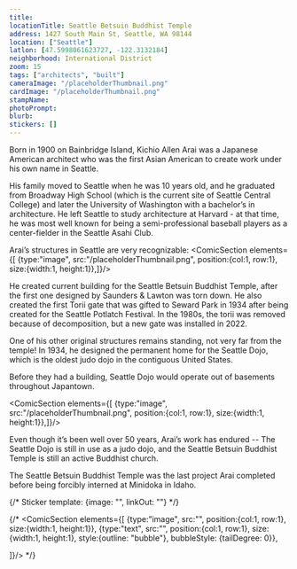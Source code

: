 ```yaml
---
title:
locationTitle: Seattle Betsuin Buddhist Temple
address: 1427 South Main St, Seattle, WA 98144
location: ["Seattle"] 
latlon: [47.5998061623727, -122.3132184]
neighborhood: International District
zoom: 15
tags: ["architects", "built"]
cameraImage: "/placeholderThumbnail.png"
cardImage: "/placeholderThumbnail.png"
stampName:
photoPrompt:
blurb:
stickers: []
---
```


Born in 1900 on Bainbridge Island, Kichio Allen Arai was a Japanese American architect who was the first Asian American to create work under his own name in Seattle.

His family moved to Seattle when he was 10 years old, and he graduated from Broadway High School (which is the current site of Seattle Central College) and later the University of Washington with a bachelor’s in architecture. He left Seattle to study architecture at Harvard - at that time, he was most well known for being a semi-professional baseball players as a center-fielder in the Seattle Asahi Club.

<LOCItem image="/loc/seattle/arai/nippon.png" linkOut="https://www.loc.gov/resource/sn87093407/1925-06-20/ed-1/?sp=5&q=nippon+baseball&r=0.214,0.75,0.321,0.22,0" caption="Newspaper clipping from the Seattle star showing the team standings of local baseball teams in June of 1925. First generation Japanese Americans (Issei), either coming to the United States with a love of baseball or finding one upon arrival, created baseball clubs up and down the west coast. Seattle’s first team was the Nippon Athletic Club formed in 1904, but it was soon followed by the Mikado Club in 1906." alt=""/>
<LOCItem image="/loc/seattle/arai/nisei.png" linkOut="https://www.loc.gov/resource/sn86071999/1949-05-11/ed-1/?sp=3&q=broadway+playfield&r=0.26,0.3,0.511,0.35,0" caption="By the 1920s and beyond, second generation Japanese Americans (Nisei) had started to form teams. Serving as a space for young Japanese Americans to build social bonds and explore their newly combined cultural identities, numerous baseball teams were founded, including the Asahi Club and Cherry baseball team." alt=""/>

Arai’s structures in Seattle are very recognizable:
<ComicSection elements={[
    {type:"image", src:"/placeholderThumbnail.png", position:{col:1, row:1}, size:{width:1, height:1}},]}/>

He created current building for the Seattle Betsuin Buddhist Temple, after the first one designed by Saunders & Lawton was torn down.
He also created the first Torii gate that was gifted to Seward Park in 1934 after being created for the Seattle Potlatch Festival. In the 1980s, the torii was removed because of decomposition, but a new gate was installed in 2022.

One of his other original structures remains standing, not very far from the temple! In 1934, he designed the permanent home for the Seattle Dojo, which is the oldest judo dojo in the contiguous United States.

Before they had a building, Seattle Dojo would operate out of basements throughout Japantown. 


<ComicSection elements={[
    {type:"image", src:"/placeholderThumbnail.png", position:{col:1, row:1}, size:{width:1, height:1}},]}/>

Even though it’s been well over 50 years, Arai’s work has endured -- The Seattle Dojo is still in use as a judo dojo, and the Seattle Betsuin Buddhist Temple is still an active Buddhist church.


<LOCItem allowSave={false} image="/loc/seattle/arai/plans.jpg" linkOut="https://ddr.densho.org/ddr-densho-430-155/" caption="Sketch of Seattle Betsuin Buddhist Temple street & floor plan. Courtesy of Arai and Kawaguchi Family Collection, Densho" alt=""/>
<LOCItem allowSave={false} image="/loc/seattle/arai/stairs.png" linkOut="https://ddr.densho.org/ddr-densho-430-115/" caption="Blueprints for entrance stairs for Betsuin Temple. Courtesy of Arai and Kawaguchi Family Collection, Densho" alt=""/>
<LOCItem allowSave={false} image="/loc/seattle/arai/wisteria.png" linkOut="https://ddr.densho.org/ddr-densho-430-117/" caption="Design of the Wisteria crest that seals the entrance of the temple. Courtesy of Arai and Kawaguchi Family Collection, Densho" alt=""/>

The Seattle Betsuin Buddhist Temple was the last project Arai completed before being forcibly interned at Minidoka in Idaho.

{/* 
Sticker template: 
{image: "", linkOut: ""}
*/}

{/* <ComicSection elements={[
    {type:"image", src:"", position:{col:1, row:1}, size:{width:1, height:1}},
    {type:"text", src:"", position:{col:1, row:1}, size:{width:1, height:1}, style:{outline: "bubble"}, bubbleStyle: {tailDegree: 0}},

]}/>  */}
